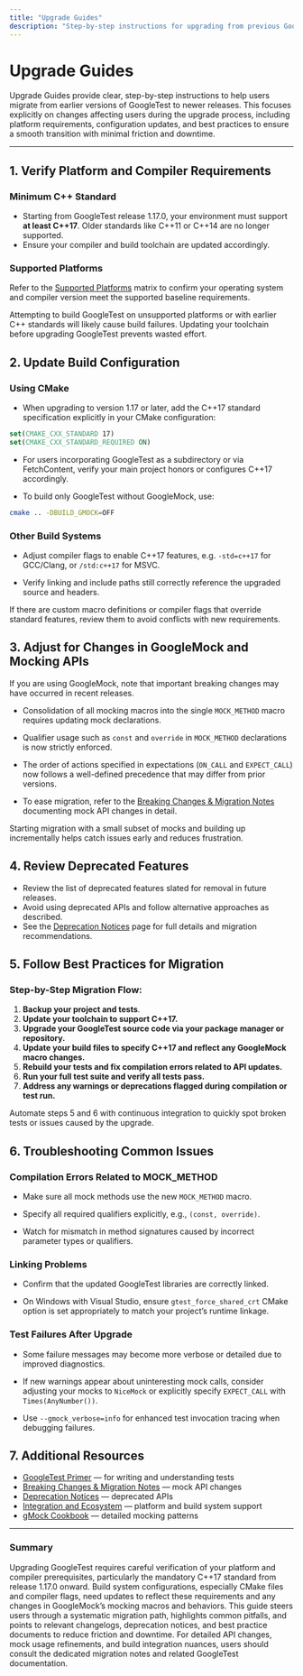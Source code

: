```yaml
---
title: "Upgrade Guides"
description: "Step-by-step instructions for upgrading from previous GoogleTest versions, addressing platform requirements, configuration updates, and migration best practices. Reduce friction and downtime during upgrades."
---
```


# Upgrade Guides

Upgrade Guides provide clear, step-by-step instructions to help users migrate from earlier versions of GoogleTest to newer releases. This focuses explicitly on changes affecting users during the upgrade process, including platform requirements, configuration updates, and best practices to ensure a smooth transition with minimal friction and downtime.

---

## 1. Verify Platform and Compiler Requirements

### Minimum C++ Standard

- Starting from GoogleTest release 1.17.0, your environment must support **at least C++17**. Older standards like C++11 or C++14 are no longer supported.
- Ensure your compiler and build toolchain are updated accordingly.

### Supported Platforms

Refer to the [Supported Platforms](https://github.com/google/oss-policies-info/blob/main/foundational-cxx-support-matrix.md) matrix to confirm your operating system and compiler version meet the supported baseline requirements.

<Tip>
Attempting to build GoogleTest on unsupported platforms or with earlier C++ standards will likely cause build failures. Updating your toolchain before upgrading GoogleTest prevents wasted effort.
</Tip>

## 2. Update Build Configuration

### Using CMake

- When upgrading to version 1.17 or later, add the C++17 standard specification explicitly in your CMake configuration:

```cmake
set(CMAKE_CXX_STANDARD 17)
set(CMAKE_CXX_STANDARD_REQUIRED ON)
```

- For users incorporating GoogleTest as a subdirectory or via FetchContent, verify your main project honors or configures C++17 accordingly.

- To build only GoogleTest without GoogleMock, use:

```bash
cmake .. -DBUILD_GMOCK=OFF
```

### Other Build Systems

- Adjust compiler flags to enable C++17 features, e.g. `-std=c++17` for GCC/Clang, or `/std:c++17` for MSVC.

- Verify linking and include paths still correctly reference the upgraded source and headers.

<Check>
If there are custom macro definitions or compiler flags that override standard features, review them to avoid conflicts with new requirements.
</Check>

## 3. Adjust for Changes in GoogleMock and Mocking APIs

If you are using GoogleMock, note that important breaking changes may have occurred in recent releases.

- Consolidation of all mocking macros into the single `MOCK_METHOD` macro requires updating mock declarations.

- Qualifier usage such as `const` and `override` in `MOCK_METHOD` declarations is now strictly enforced.

- The order of actions specified in expectations (`ON_CALL` and `EXPECT_CALL`) now follows a well-defined precedence that may differ from prior versions.

- To ease migration, refer to the [Breaking Changes & Migration Notes](https://google.github.io/googletest/changelog/upgrades-and-migration/breaking-changes.html) documenting mock API changes in detail.

<Tip>
Starting migration with a small subset of mocks and building up incrementally helps catch issues early and reduces frustration.
</Tip>

## 4. Review Deprecated Features

- Review the list of deprecated features slated for removal in future releases.
- Avoid using deprecated APIs and follow alternative approaches as described.
- See the [Deprecation Notices](https://google.github.io/googletest/changelog/upgrades-and-migration/deprecations.html) page for full details and migration recommendations.

## 5. Follow Best Practices for Migration

### Step-by-Step Migration Flow:

1. **Backup your project and tests**.
2. **Update your toolchain to support C++17.**
3. **Upgrade your GoogleTest source code via your package manager or repository.**
4. **Update your build files to specify C++17 and reflect any GoogleMock macro changes.**
5. **Rebuild your tests and fix compilation errors related to API updates.**
6. **Run your full test suite and verify all tests pass.**
7. **Address any warnings or deprecations flagged during compilation or test run.**

<Tip>
Automate steps 5 and 6 with continuous integration to quickly spot broken tests or issues caused by the upgrade.
</Tip>

## 6. Troubleshooting Common Issues

### Compilation Errors Related to MOCK_METHOD

- Make sure all mock methods use the new `MOCK_METHOD` macro.

- Specify all required qualifiers explicitly, e.g., `(const, override)`.

- Watch for mismatch in method signatures caused by incorrect parameter types or qualifiers.

### Linking Problems

- Confirm that the updated GoogleTest libraries are correctly linked.

- On Windows with Visual Studio, ensure `gtest_force_shared_crt` CMake option is set appropriately to match your project’s runtime linkage.

### Test Failures After Upgrade

- Some failure messages may become more verbose or detailed due to improved diagnostics.

- If new warnings appear about uninteresting mock calls, consider adjusting your mocks to `NiceMock` or explicitly specify `EXPECT_CALL` with `Times(AnyNumber())`.

- Use `--gmock_verbose=info` for enhanced test invocation tracing when debugging failures.

## 7. Additional Resources

- [GoogleTest Primer](https://google.github.io/googletest/primer.html) — for writing and understanding tests
- [Breaking Changes & Migration Notes](https://google.github.io/googletest/changelog/upgrades-and-migration/breaking-changes.html) — mock API changes
- [Deprecation Notices](https://google.github.io/googletest/changelog/upgrades-and-migration/deprecations.html) — deprecated APIs
- [Integration and Ecosystem](https://google.github.io/googletest/overview/integration-and-ecosystem/platform-support.html) — platform and build system support
- [gMock Cookbook](https://google.github.io/googletest/gmock_cook_book.html) — detailed mocking patterns

---

### Summary

Upgrading GoogleTest requires careful verification of your platform and compiler prerequisites, particularly the mandatory C++17 standard from release 1.17.0 onward. Build system configurations, especially CMake files and compiler flags, need updates to reflect these requirements and any changes in GoogleMock’s mocking macros and behaviors. This guide steers users through a systematic migration path, highlights common pitfalls, and points to relevant changelogs, deprecation notices, and best practice documents to reduce friction and downtime. For detailed API changes, mock usage refinements, and build integration nuances, users should consult the dedicated migration notes and related GoogleTest documentation.